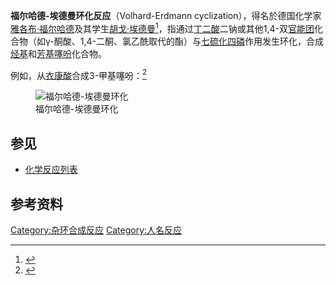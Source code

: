 '''福尔哈德-埃德曼环化反应'''（Volhard-Erdmann cyclization），得名於德国化学家[[雅各布·福尔哈德|雅各布·福尔哈德]]及其学生[[胡戈·埃德曼|胡戈·埃德曼]]<ref>{{cite journal en
 |title       = 3-Methylthiophene
 |author      = R. F. Feldkamp and B. F. Tullar
 |volume      = 34
 |pages       = 671
 |year        = 1963
 |journal     = [[Organic_Syntheses|Organic Syntheses]] Collective Volume 4
 |url         = http://www.orgsyn.org/orgsyn/pdfs/CV4P0671.pdf
 |deadurl     = yes
 |archiveurl  = https://web.archive.org/web/20110605235425/http://www.orgsyn.org/orgsyn/pdfs/CV4P0671.pdf
 |archivedate = 2011-06-05
 |access-date = 2009-11-06
}}</ref>，指通过[[丁二酸|丁二酸]]二钠或其他1,4-双[[官能团|官能团]]化合物（如γ-酮酸、1,4-二酮、氯乙酰取代的酯）与[[七硫化四磷|七硫化四磷]]作用发生环化，合成[[烃基|烃基]]和[[芳基|芳基]][[噻吩|噻吩]]化合物。

例如，从[[衣康酸|衣康酸]]合成3-甲基噻吩：<ref>{{cite journal en
| title = Synthetische Darstellung von Thiophen (p )
| author = J. Volhard and H. Erdmann
| volume = 18
| pages  = 454–455
| journal = [[Chemische_Berichte|Chemische Berichte]]
| year = 1885
| doi = 10.1002/cber.18850180199}}   
 </ref>

[[Image:Volhard-Erdmann_cyclization.svg|福尔哈德-埃德曼环化]]

==参见==
*[[化学反应列表|化学反应列表]]

==参考资料==
{{reflist}}

[[Category:杂环合成反应|Category:杂环合成反应]]
[[Category:人名反应|Category:人名反应]]